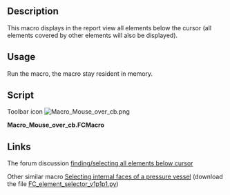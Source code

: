 <languages/>
<translate>

<!--T:1-->
{{Macro
|Name=Macro Mouse over cb
|Icon=Macro_Mouse_over_cb.png
|Description=This macro displays in the report view all elements below the cursor (all elements covered by other elements will also be displayed)
|Author=Chris_G
|Version=00.00
|Date=2016-12-13
|FCVersion=All
|Download=[https://wiki.freecad.org/images/5/55/Macro_Mouse_over_cb.png ToolBar Icon]
|SeeAlso=[[Macro_FC_element_selector|Macro FC element selector]]
}}

==Description== <!--T:2-->

<!--T:3-->
This macro displays in the report view all elements below the cursor (all elements covered by other elements will also be displayed).

==Usage== <!--T:4-->

<!--T:5-->
Run the macro, the macro stay resident in memory.

==Script== <!--T:6-->

<!--T:10-->
Toolbar icon [[Image:Macro_Mouse_over_cb.png ]]

</translate>
'''Macro_Mouse_over_cb.FCMacro'''

{{MacroCode|code=
from pivy import coin
import FreeCADGui

def mouse_over_cb( event_callback):
    event = event_callback.getEvent()
    pos = event.getPosition().getValue()
    listObjects = FreeCADGui.ActiveDocument.ActiveView.getObjectsInfo((int(pos[0]),int(pos[1])))
    obj = []
    if listObjects:
        FreeCAD.Console.PrintMessage("\n *** Objects under mouse pointer ***")
        for o in listObjects:
            label = str(o["Object"])
            if not label in obj:
                obj.append(label)
        FreeCAD.Console.PrintMessage("\n"+str(obj))


view = FreeCADGui.ActiveDocument.ActiveView

mouse_over = view.addEventCallbackPivy( coin.SoLocation2Event.getClassTypeId(), mouse_over_cb )

# to remove Callback :
#view.removeEventCallbackPivy( coin.SoLocation2Event.getClassTypeId(), mouse_over_cb)

}}
<translate>

==Links== <!--T:7-->

<!--T:8-->
The forum discussion [https://forum.freecad.org/viewtopic.php?f=10&t=19072 finding/selecting all elements below cursor]

<!--T:9-->
Other similar macro [https://forum.freecad.org/viewtopic.php?f=18&t=12381&p=151950#p151950 Selecting internal faces of a pressure vessel] (download the file [https://forum.freecad.org/download/file.php?id=31041 FC_element_selector_v1p1p1.py])

</translate>
